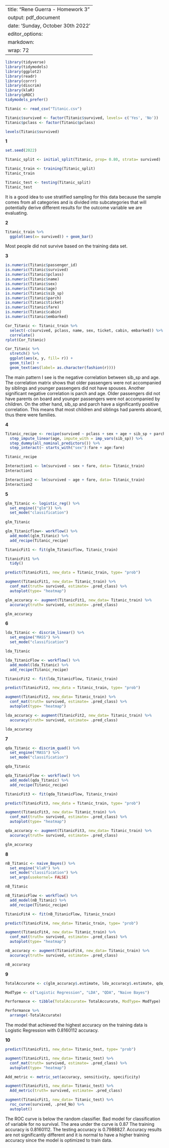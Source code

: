 
---
title: "Rene Guerra - Homework 3"
output: pdf_document
date: 'Sunday, October 30th 2022'
editor_options: 
  markdown: 
    wrap: 72
---

```r

library(tidyverse)
library(tidymodels)
library(ggplot2)
library(readr)
library(corrr)
library(discrim)
library(klaR)
library(pROC)
tidymodels_prefer()

```

```r

Titanic <- read_csv("Titanic.csv")

```

```r

Titanic$survived <- factor(Titanic$survived, levels= c('Yes', 'No'))
Titanic$pclass <- factor(Titanic$pclass)

levels(Titanic$survived)

```

**1**

```r

set.seed(2022)

Titanic_split <- initial_split(Titanic, prop= 0.80, strata= survived)

Titanic_train <- training(Titanic_split)
Titanic_train

Titanic_test <- testing(Titanic_split)
Titanic_test

```

It is a good idea to use stratified sampling for this data because the sample comes from all categories and is divided into subcategories that will potentially derive different results for the outcome variable we are evaluating.


**2**

```r

Titanic_train %>%
  ggplot(aes(x= survived)) + geom_bar()

```

Most people did not survive based on the training data set.


**3**

```r

is.numeric(Titanic$passenger_id)
is.numeric(Titanic$survived)
is.numeric(Titanic$pclass)
is.numeric(Titanic$name)
is.numeric(Titanic$sex)
is.numeric(Titanic$age)
is.numeric(Titanic$sib_sp)
is.numeric(Titanic$parch)
is.numeric(Titanic$ticket)
is.numeric(Titanic$fare)
is.numeric(Titanic$cabin)
is.numeric(Titanic$embarked)

```


```r

Cor_Titanic <- Titanic_train %>%
  select(-c(survived, pclass, name, sex, ticket, cabin, embarked)) %>%
  correlate()
rplot(Cor_Titanic)

Cor_Titanic %>%
  stretch() %>%
  ggplot(aes(x, y, fill= r)) +
  geom_tile() +
  geom_text(aes(label= as.character(fashion(r))))


```
The main pattern I see is the negative correlation between sib_sp and age.
The correlation matrix shows that older passengers were not accompanied by 
siblings and younger passengers did not have spouses.
Another significant negative correlation is parch and age. Older passengers
did not have parents on board and younger passengers were not accompanied by 
children. On the other hand, sib_sp and parch have a significantly positive
correlation.
This means that most children and siblings had parents aboard,
thus there were families.


**4**

```r

Titanic_recipe <- recipe(survived ~ pclass + sex + age + sib_sp + parch + fare, Titanic_train) %>%
  step_impute_linear(age, impute_with = imp_vars(sib_sp)) %>%
  step_dummy(all_nominal_predictors()) %>%
  step_interact(~ starts_with("sex"):fare + age:fare)

Titanic_recipe

```

```r

Interaction1 <- lm(survived ~ sex + fare, data= Titanic_train)
Interaction1

Interaction2 <- lm(survived ~ age + fare, data= Titanic_train)
Interaction2

```

**5**

```r

glm_Titanic <- logistic_reg() %>%
  set_engine(("glm")) %>%
  set_mode("classification")
  
glm_Titanic

```

```r

glm_Titanicflow<- workflow() %>%
  add_model(glm_Titanic) %>%
  add_recipe(Titanic_recipe)

TitanicFit1 <- fit(glm_Titanicflow, Titanic_train)

TitanicFit1 %>%
  tidy()

predict(TitanicFit1, new_data = Titanic_train, type= "prob")

augment(TitanicFit1, new_data= Titanic_train) %>%
  conf_mat(truth= survived, estimate= .pred_class) %>%
  autoplot(type= "heatmap")

```

```r

glm_accuracy <- augment(TitanicFit1, new_data= Titanic_train) %>%
  accuracy(truth= survived, estimate= .pred_class)

glm_accuracy

```

**6**

```r

lda_Titanic <- discrim_linear() %>% 
  set_engine("MASS") %>%
  set_mode("classification")

lda_Titanic

```

```r

lda_TitanicFlow <- workflow() %>% 
  add_model(lda_Titanic) %>% 
  add_recipe(Titanic_recipe)

TitanicFit2 <- fit(lda_TitanicFlow, Titanic_train)

predict(TitanicFit2, new_data = Titanic_train, type= "prob")

augment(TitanicFit2, new_data= Titanic_train) %>%
  conf_mat(truth= survived, estimate= .pred_class) %>%
  autoplot(type= "heatmap")

```

```r

lda_accuracy <- augment(TitanicFit2, new_data= Titanic_train) %>%
  accuracy(truth= survived, estimate= .pred_class)

lda_accuracy

```

**7**

```r

qda_Titanic <- discrim_quad() %>% 
  set_engine("MASS") %>%
  set_mode("classification")

qda_Titanic

```

```r

qda_TitanicFlow <- workflow() %>% 
  add_model(qda_Titanic) %>% 
  add_recipe(Titanic_recipe)

TitanicFit3 <- fit(qda_TitanicFlow, Titanic_train)

predict(TitanicFit3, new_data = Titanic_train, type= "prob")

augment(TitanicFit3, new_data= Titanic_train) %>%
  conf_mat(truth= survived, estimate= .pred_class) %>%
  autoplot(type= "heatmap")

```

```r

qda_accuracy <- augment(TitanicFit3, new_data= Titanic_train) %>%
  accuracy(truth= survived, estimate= .pred_class)

glm_accuracy

```

**8**

```r

nB_Titanic <- naive_Bayes() %>% 
  set_engine("klaR") %>%
  set_mode("classification") %>%
  set_args(usekernel= FALSE)

nB_Titanic

```

```r

nB_TitanicFlow <- workflow() %>% 
  add_model(nB_Titanic) %>% 
  add_recipe(Titanic_recipe)

TitanicFit4 <- fit(nB_TitanicFlow, Titanic_train)

predict(TitanicFit4, new_data= Titanic_train, type= "prob")

augment(TitanicFit4, new_data= Titanic_train) %>%
  conf_mat(truth= survived, estimate= .pred_class) %>%
  autoplot(type= "heatmap")

```

```r

nB_accuracy <- augment(TitanicFit4, new_data= Titanic_train) %>%
  accuracy(truth= survived, estimate= .pred_class)

nB_accuracy

```

**9**

```r

TotalAccurate <- c(glm_accuracy$.estimate, lda_accuracy$.estimate, qda_accuracy$.estimate, nB_accuracy$.estimate)

ModType <- c("Logistic Regression", "LDA", "QDA", "Naive Bayes")

Performance <- tibble(TotalAccurate= TotalAccurate, ModType= ModType)

Performance %>%
  arrange(-TotalAccurate)

```

The model that achieved the highest accuracy on the training data is
Logistic Regression with 0.8160112 accuracy.


**10**

```r

predict(TitanicFit1, new_data= Titanic_test, type= "prob")

augment(TitanicFit1, new_data= Titanic_test) %>%
  conf_mat(truth= survived, estimate= .pred_class) %>%
  autoplot(type= "heatmap")

```

```r

Add_metric <- metric_set(accuracy, sensitivity, specificity)

augment(TitanicFit1, new_data= Titanic_test) %>%
  Add_metric(truth= survived, estimate= .pred_class)

```

```r

augment(TitanicFit1, new_data= Titanic_test) %>%
  roc_curve(survived, .pred_No) %>%
  autoplot()


```
The ROC curve is below the random classifier.
Bad model for classification of
variable for no survival. The area under the curve is 0.87
The training accuracy is 0.8160112.
The testing accuracy is 0.7988827.
Accuracy results are not significantly different and it is normal to have a
higher training accuracy since the model is optimized to train data.
